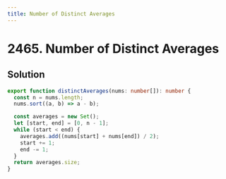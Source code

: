 ```yaml
---
title: Number of Distinct Averages
---
```


# 2465. Number of Distinct Averages

## Solution

```typescript filename="solution.ts" copy
export function distinctAverages(nums: number[]): number {
  const n = nums.length;
  nums.sort((a, b) => a - b);

  const averages = new Set();
  let [start, end] = [0, n - 1];
  while (start < end) {
    averages.add((nums[start] + nums[end]) / 2);
    start += 1;
    end -= 1;
  }
  return averages.size;
}
```

<ProblemLink
  codingSite="leetcode"
  href="https://leetcode.com/problems/number-of-distinct-averages"
  title="Number of Distinct Averages"
/>
